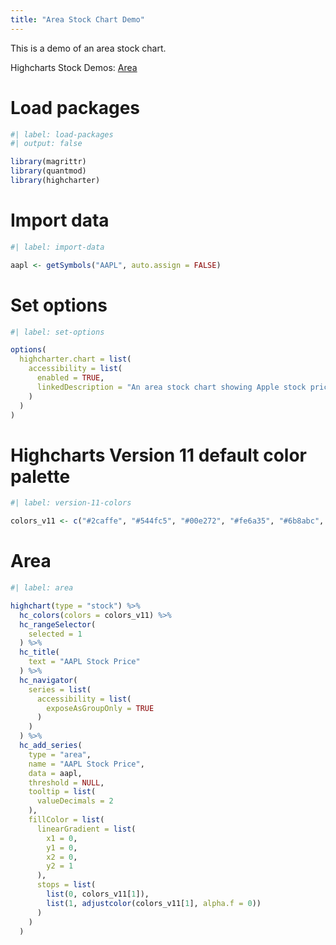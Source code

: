 ```yaml
---
title: "Area Stock Chart Demo"
---
```


This is a demo of an area stock chart.

Highcharts Stock Demos: [Area](https://www.highcharts.com/demo/stock/area)

# Load packages

```r
#| label: load-packages
#| output: false

library(magrittr)
library(quantmod)
library(highcharter)
```

# Import data

```r
#| label: import-data

aapl <- getSymbols("AAPL", auto.assign = FALSE)
```

# Set options

```r
#| label: set-options

options(
  highcharter.chart = list(
    accessibility = list(
      enabled = TRUE,
      linkedDescription = "An area stock chart showing Apple stock price."
    )
  )
)
```

# Highcharts Version 11 default color palette

```r
#| label: version-11-colors

colors_v11 <- c("#2caffe", "#544fc5", "#00e272", "#fe6a35", "#6b8abc", "#d568fb", "#2ee0ca", "#fa4b42", "#feb56a", "#91e8e1")
```

# Area

```r
#| label: area

highchart(type = "stock") %>% 
  hc_colors(colors = colors_v11) %>% 
  hc_rangeSelector(
    selected = 1
  ) %>% 
  hc_title(
    text = "AAPL Stock Price"
  ) %>% 
  hc_navigator(
    series = list(
      accessibility = list(
        exposeAsGroupOnly = TRUE
      )
    )
  ) %>% 
  hc_add_series(
    type = "area",
    name = "AAPL Stock Price",
    data = aapl,
    threshold = NULL,
    tooltip = list(
      valueDecimals = 2
    ),
    fillColor = list(
      linearGradient = list(
        x1 = 0,
        y1 = 0,
        x2 = 0,
        y2 = 1
      ),
      stops = list(
        list(0, colors_v11[1]),
        list(1, adjustcolor(colors_v11[1], alpha.f = 0))
      )
    )
  )
```
